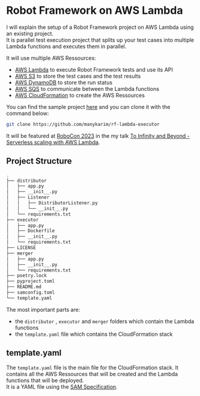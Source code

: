 # Robot Framework on AWS Lambda

I will explain the setup of a Robot Framework project on AWS Lambda using an existing project.  
It is parallel test execution project that splits up your test cases into multiple Lambda functions and executes them in parallel.

It will use multiple AWS Ressources:

- [AWS Lambda](https://aws.amazon.com/lambda/) to execute Robot Framework tests and use its API
- [AWS S3](https://aws.amazon.com/s3/) to store the test cases and the test results
- [AWS DynamoDB](https://aws.amazon.com/dynamodb/) to store the run status
- [AWS SQS](https://aws.amazon.com/sqs/) to communicate between the Lambda functions
- [AWS CloudFormation](https://aws.amazon.com/cloudformation/) to create the AWS Ressources

You can find the sample project [here](https://github.com/manykarim/rf-lambda-executor) and you can clone it with the command below:  

```bash
git clone https://github.com/manykarim/rf-lambda-executor
```

It will be featured at [RoboCon 2023](https://robocon.io/) in the my talk [To Infinity and Beyond - Serverless scaling with AWS Lambda](https://robocon.io/#to-infinity-and-beyond---serverless-scaling-with-aws-lambda).

## Project Structure

```bash	
.
├── distributor
│   ├── app.py
│   ├── __init__.py
│   ├── Listener
│   │   ├── DistributorListener.py
│   │   └── __init__.py
│   └── requirements.txt
├── executor
│   ├── app.py
│   ├── Dockerfile
│   ├── __init__.py
│   └── requirements.txt
├── LICENSE
├── merger
│   ├── app.py
│   ├── __init__.py
│   └── requirements.txt
├── poetry.lock
├── pyproject.toml
├── README.md
├── samconfig.toml
└── template.yaml
```

The most important parts are:

- the `distributor` , `executor` and `merger` folders which contain the Lambda functions
- the `template.yaml` file which contains the CloudFormation stack

## template.yaml

The `template.yaml` file is the main file for the CloudFormation stack. It contains all the AWS Ressources that will be created and the Lambda functions that will be deployed.  
It is a YAML file using the [SAM Specification](https://docs.aws.amazon.com/serverless-application-model/latest/developerguide/sam-specification.html).

